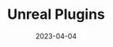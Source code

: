---
title: 'Unreal Plugins'
date: '2023-04-04'
tags: ['unreal engine', 'complete', 'game', 'C++']
draft: true
summary: 'My Unreal Engine Plugins'
layout: PluginPostLayout
images: ['/static/images/plugins/MeleeCombatSystemThumbnail.webp']

---